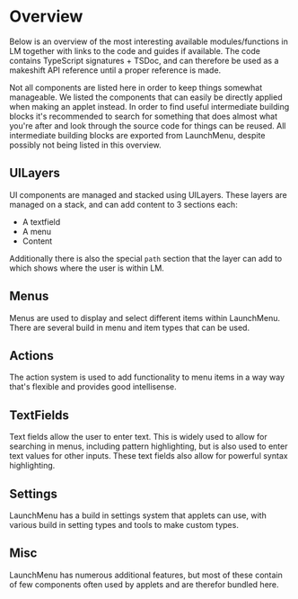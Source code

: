# Overview

Below is an overview of the most interesting available modules/functions in LM together with links to the code and guides if available.
The code contains TypeScript signatures + TSDoc, and can therefore be used as a makeshift API reference until a proper reference is made.

Not all components are listed here in order to keep things somewhat manageable. We listed the components that can easily be directly applied when making an applet instead. In order to find useful intermediate building blocks it's recommended to search for something that does almost what you're after and look through the source code for things can be reused. All intermediate building blocks are exported from LaunchMenu, despite possibly not being listed in this overview.

## UILayers

UI components are managed and stacked using UILayers. These layers are managed on a stack, and can add content to 3 sections each:

-   A textfield
-   A menu
-   Content

Additionally there is also the special `path` section that the layer can add to which shows where the user is within LM.

<ul>
    <ComponentReference
        name="UILayer"
        link="core/src/uiLayers/standardUILayer/UILayer.tsx"
        description="The standard UILayer class that can be used to add menus and takes care of common tasks such as making menus searchable">
        <ComponentReference
            name="ContextMenuLayer"
            link="core/src/uiLayers/types/context/ContextMenuUILayer.tsx"
            description="The UILayer that shows the context menu when opened"
        />
        <ComponentReference
            name="MenuSearch"
            link="core/src/uiLayers/types/menuSearch/MenuSearch.tsx"
            description="The UILayer that contains a search field and shows the search result menu when a query is entered"
        />
        <ComponentReference
            name="InputLayer"
            link="core/src/uiLayers/types/input/InputLayer.tsx"
            description="The UILayer that asks a user for a textual input"
        />
        <ComponentReference
            name="SelectLayer"
            link="core/src/uiLayers/types/select/SelectLayer.tsx"
            description="The UILayer that asks a user to select one of the presented options"
        />
        <ComponentReference
            name="MultiSelectLayer"
            link="core/src/uiLayers/types/multiSelect/MultiSelectLayer.tsx"
            description="The UILayer that asks a user to chose 0 or more of the given options"
        />
    </ComponentReference>
</ul>

## Menus

Menus are used to display and select different items within LaunchMenu. There are several build in menu and item types that can be used.

<ul>
    <ComponentReference
        name="Menu"
        link="core/src/menus/menu/Menu.ts"
        description="The simplest menu type to which menu items can be added directly">
        <ComponentReference
            name="ProxiedMenu"
            link="core/src/menus/menu/ProxiedMenu.ts"
            description="A menu that takes in a list of items that may change over time and synchronizes with it (Rather inefficient for bigger collections)"
        />
        <ComponentReference
            name="PrioritizedMenu"
            link="core/src/menus/menu/PrioritizedMenu.ts"
            description="A menu to which prioritized items (items + priorities) can be added such that items are sorted according to their priorities">
            <ComponentReference
                name="ProxiedPrioritizedMenu"
                link="core/src/menus/menu/ProxiedPrioritizedMenu.ts"
                description="A proxied menu that takes in a list of prioritized items (items + priorities) and synchronizes with and sorts according to their priorities (Rather inefficient for bigger collections)"
            />
        </ComponentReference>
        <ComponentReference
            name="SearchMenu"
            link="core/src/menus/menu/SearchMenu.ts"
            description="A menu that updates its items according to a given query"
        />
        <ComponentReference
            name="createStandardMenuKeyHandler"
            link="core/src/menus/menu/interaction/keyHandler.ts"
            description="A key event listener that controls a given menu, composed of multiple smaller interaction handlers"
        />
        <ComponentReference
            name="MenuView"
            link="core/src/components/menu/MenuView.tsx"
            description="A react component that can visualize a given menu"
        />
    </ComponentReference>
    <ComponentReference
        name="createStandardMenuItem"
        link="core/src/menus/items/createStandardMenuItem.tsx"
        description="Creates a standard menu item to be added to menus">
        <ComponentReference
            name="adjustBindings"
            link="core/src/menus/items/adjustBindings.ts"
            description="A function that can be used to adjust a given list of action bindings by adding, removing or altering entries but still allow them to be subscribable"
        />
        <ComponentReference
            name="createFolderMenuItem"
            link="core/src/menus/items/types/creatFolderMenuItem.tsx"
            description="Creates a menu item that acts as a folder which sub-items can be added to">
            <ComponentReference
                name="createContextFolderMenuItem"
                link="core/src/menus/items/types/createContextfolderMenuItem.tsx"
                description="Creates a menu item that acts as a folder for the context menu which sub items can be added to, and which forwards key events and closes if a sub-item is executed"
            />
        </ComponentReference>
        <ComponentReference
            name="createFinishMenuItem"
            link="core/src/menus/items/types/createFinishMenuItem.tsx"
            description="Creates a menu item that can be used to submit changes, E.g. used by the multiSelect menu"
        />
        <ComponentReference
            name="createFieldMenuItem"
            link="core/src/menus/items/inputs/createFieldMenuItem.tsx"
            description="Creates a menu item that contains a data field whose value can be displayed in the item">
            <ComponentReference
                name="createStringMenuItem"
                link="core/src/menus/items/inputs/types/createStringMenuItem.tsx"
                description="Creates a menu item that holds a string value which can easily be read/written programmatically and which can be altered by the user with the primary execute action"
            />
            <ComponentReference
                name="createNumberMenuItem"
                link="core/src/menus/items/inputs/types/createNumberMenuItem.tsx"
                description="Creates a menu item that holds a numeric value which can easily be read/written programmatically and which can be altered by the user with the primary execute action"
            />
            <ComponentReference
                name="createBooleanMenuItem"
                link="core/src/menus/items/inputs/types/createBooleanMenuItem.tsx"
                description="Creates a menu item that holds a boolean value which can easily be read/written programmatically and which can be altered by the user with the primary execute action"
            />
            <ComponentReference
                name="createColorMenuItem"
                link="core/src/menus/items/inputs/types/createColorMenuItem.tsx"
                description="Creates a menu item that holds a css color string value which can easily be read/written programmatically and which can be altered by the user with the primary execute action"
            />
            <ComponentReference
                name="createKeyPatternMenuItem"
                link="core/src/menus/items/inputs/types/createKeyPatternMenuItem.tsx"
                description="Creates a menu item that holds a 'KeyPattern' value which can easily be read/written programmatically and which can be altered by the user with the primary execute action"
            />
            <ComponentReference
                name="createGlobalKeyPatternMenuItem"
                link="core/src/menus/items/inputs/types/createGlobalKeyPatternMenuItem.tsx"
                description="Creates a menu item that holds a 'KeyPattern' value value which can easily be read/written programmatically and which can be altered by the user with the primary execute action, only allowing for changes that keep it valid as a global shortcut"
            />
            <ComponentReference
                name="createFileMenuItem"
                link="core/src/menus/items/inputs/types/createFileMenuItem.tsx"
                description="Creates a menu item that holds a file path string value which can easily be read/written programmatically and which can be altered by the user with the primary execute action"
            />
            <ComponentReference
                name="createOptionMenuItem"
                link="core/src/menus/items/inputs/types/createOptionMenuItem.tsx"
                description="Creates a menu item that holds a value which is one of a given selection of options which can easily be read/written programmatically and which can be altered by the user with the primary execute action"
            />
        </ComponentReference>
    </ComponentReference>
    <ComponentReference
        name="createStandardCategory"
        link="core/src/menus/categories/createStandardCategory.tsx"
        description="Creates a simple - non interactive - standard menu category that can be used in menus">
        <ComponentReference
            name="createAdvancedCategory"
            link="core/src/menus/categories/types/advanced/createAdvancedCategory.tsx"
            description="Creates an advanced menu item that users can interact with">
            <ComponentReference
                name="createCategoryDummyItem"
                link="core/src/menus/categories/createCategoryDummyItem.tsx"
                description="Creates a menu item that can't be selected and won't be rendered, but can be added to a menu to make sure that an interactive category shows up even if it has no real items yet"
            />
        </ComponentReference>
        <ComponentReference
            name="getControlsCategory"
            link="core/src/menus/categories/types/getControlsCategory.ts"
            description="Retrieves the menu category that can be used to put item controls in"
        />
    </ComponentReference>
</ul>

## Actions

The action system is used to add functionality to menu items in a way way that's flexible and provides good intellisense.

<ul>
    <ComponentReference
        name="createAction"
        link="core/src/actions/createAction.ts"
        description="Used to create new actions that menu items can use to attach additional data/behavior to themselves">
        <ComponentReference
            name="executeAction"
            link="core/src/actions/types/execute/executeAction.ts"
            description="Executes the primary action of the menu item">
            <ComponentReference
                name="sequentialExecuteHandler"
                link="core/src/actions/types/execute/sequentialExecuteHandler.ts"
                description="Executes all its bindings sequentially, instead of in parallel"
            />
            <ComponentReference
                name="exitLMExecuteHandler"
                link="core/src/actions/types/execute/types/exitLMExecuteHandler.ts"
                description="Exits LM before performing the action, for instance used to paste a result"
            />
            <ComponentReference
                name="openMenuExecuteHandler"
                link="core/src/actions/types/execute/types/openMenuExecuteHandler.ts"
                description="Opens a menu on top of the current UI"
            />
            <ComponentReference
                name="singlePromptExecuteHandler"
                link="core/src/actions/types/execute/types/singlePromptExecuteHandler.ts"
                description="Executes a given field alteration action once, and spreads the results to a number of bindings"
            />
            <ComponentReference
                name="editExecuteHandler"
                link="core/src/actions/types/execute/types/editExecuteHandler.ts"
                description="A sequential execute handler, that shows 'edit' instead of 'execute' in the context menu">
                <ComponentReference
                    name="promptInputExecuteHandler"
                    link="core/src/uiLayers/types/input/promptInputExecuteHandler.ts"
                    description="An execute handler that prompts the user for a textual input">
                    <ComponentReference
                        name="promptNumberInputExecuteHandler"
                        link="core/src/menus/items/inputs/handlers/number/promptNumberInputExecuteHandler.ts"
                        description="An execute handler that prompts the user to input a number"
                    />
                    <ComponentReference
                        name="promptColorInputExecuteHandler"
                        link="core/src/menus/items/inputs/handlers/color/promptColorInputExecuteHandler.ts"
                        description="An execute handler that prompts the user to input a css color"
                    />
                </ComponentReference>
                <ComponentReference
                    name="promptSelectExecuteHandler"
                    link="core/src/uiLayers/types/select/promptSelectExecuteHandler.ts"
                    description="An execute handler that prompts the user to choose one of the presented options">
                    <ComponentReference
                        name="promptBooleanInputExecuteHandler"
                        link="core/src/menus/items/inputs/handlers/boolean/promptBooleanInputExecuteHandler.ts"
                        description="An execute handler that prompts the user to select a boolean value"
                    />
                    <ComponentReference
                        name="promptNumberInputSelectExecuteHandler"
                        link="core/src/menus/items/inputs/handlers/number/promptNumberInputSelectExecuteHandler.ts"
                        description="An execute handler that prompts the user to select a number"
                    />
                </ComponentReference>
                <ComponentReference
                    name="promptMultiSelectExecuteHandler"
                    link="core/src/uiLayers/types/multiSelect/promptMultiSelectExecuteHandler.ts"
                    description="An execute handler that prompts the user to make a selection of the presented options"
                />
                <ComponentReference
                    name="promptFileInputExecuteHandler"
                    link="core/src/menus/items/inputs/handlers/file/promptFileInputExecuteHandler.ts"
                    description="An execute handler that allows the user to select a file"
                />
                <ComponentReference
                    name="promptKeyInputExecuteHandler"
                    link="core/src/menus/items/inputs/handlers/keyPattern/promptKeyInputExecuteHandler.ts"
                    description="An execute handler that prompts the user to select a key pattern"
                />
            </ComponentReference>
        </ComponentReference>
        <ComponentReference
            name="keyHandlerAction"
            link="core/src/actions/types/keyHandler/keyHandlerAction.ts"
            description="An action to handle and capture keyboard events">
            <ComponentReference
                name="forwardKeyEventHandler"
                link="core/src/actions/types/keyHandler/forwardKeyEventHandler.ts"
                description="A key handler to forward key events to other menu items"
            />
            <ComponentReference
                name="shortcutHandler"
                link="core/src/actions/types/keyHandler/shortcutHandler.ts"
                description="A key handler to trigger an item's execute action when a pattern is matched"
            />
        </ComponentReference>
        <ComponentReference
            name="searchAction"
            link="core/src/actions/types/search/searchAction.ts"
            description="An action to handle retrieving searchables from menu items">
            <ComponentReference
                name="createStandardSearchPatternMatcher"
                link="core/src/actions/types/search/createStandardSearchPatternMatcher.ts"
                description="Creates a standard search pattern to be highlighted"
            />
            <ComponentReference
                name="tracedRecursiveSearchHandler"
                link="core/src/actions/types/search/tracedRecursiveSearch/tracedRecursiveSearchHandler.ts"
                description="A search handler that takes care of recursively searching through items, and of adding context actions to the results to show them in their original location">
                <ComponentReference
                    name="simpleSearchHandler"
                    link="core/src/actions/types/search/tracedRecursiveSearch/simpleSearch/simpleSearchHandler.tsx"
                    description="The standard search handler that can be user customized and defaults to a fuzzy search"
                />
                <ComponentReference
                    name="locationContextFolder"
                    link="core/src/actions/types/search/tracedRecursiveSearch/locationContextFolder.ts"
                    description="The context folder to put the original location actions in">
                    <ComponentReference
                        name="openInParentAction"
                        link="core/src/actions/types/search/tracedRecursiveSearch/openInParentAction.ts"
                        description="A context action to open a found menu item in its parent menu (showing all the item's siblings)"
                    />
                    <ComponentReference
                        name="openAtTraceAction"
                        link="core/src/actions/types/search/tracedRecursiveSearch/openAtTraceAction.ts"
                        description="A context action to open a found menu item at the location it was originally stored, opening all its ancestor menus"
                    />
                </ComponentReference>
            </ComponentReference>
        </ComponentReference>
        <ComponentReference
            name="getContentAction"
            link="core/src/actions/types/content/getContentAction.ts"
            description="An action to retrieve the content to show when the item is selected">
            <ComponentReference
                name="hideContentHandler"
                link="core/src/actions/types/content/hideContentHandler.ts"
                description="An getContent handler that will hide the content section when an item with this binding is selected"
            />
            <ComponentReference
                name="scrollableContentHandler"
                link="core/src/actions/types/content/scrollableContentHandler.tsx"
                description="An getContent handler that will wrap the provided content in a component that can be scrolled up and down using keyboard shortcuts"
            />
        </ComponentReference>
        <ComponentReference
            name="getCategoryAction"
            link="core/src/actions/types/category/getCategoryAction.ts"
            description="An action that retrieves the menu category that an item should be in"
        />
        <ComponentReference
            name="getConnectionGroupAction"
            link="core/src/actions/types/connectionGroup/getConnectionGroupAction.ts"
            description="An action that retrieves the connection group of a menu item, used to decide whether it should visually connect to other items in the menu"
        />
        <ComponentReference
            name="resetAction"
            link="core/src/actions/types/reset/resetAction.ts"
            description="A context action representing that an item will be reset"
        />
        <ComponentReference
            name="deleteAction"
            link="core/src/actions/types/delete/deleteAction.ts"
            description="A context action representing that the selected item wil be removed"
        />
        <ComponentReference
            name="onCursorAction"
            link="core/src/actions/types/onCursor/onCursorAction.ts"
            description="An event handler action to react to the item being the new cursor"
        />
        <ComponentReference
            name="onSelect"
            link="core/src/actions/types/onSelect/onSelectAction.ts"
            description="An event handler action to react to the item being added to or remove from a selection"
        />
        <ComponentReference
            name="onMenuChange"
            link="core/src/actions/types/onMenuChange/onMenuChangeAction.ts"
            description="An event handler action to react to the item being added to or removed from a menu"
        />
        <ComponentReference
            name="identityAction"
            link="core/src/actions/types/identity/identityAction.ts"
            description="An action that can be used to store a reference to the 'actionTarget' in a way that it can be used by other actions">
            <ComponentReference
                name="menuItemIdentityAction"
                link="core/src/actions/types/identity/menuItemIdentityAction.ts"
                description="An action that can be used to store a reference to the menu item in a way that it can be used by other actions, for instance used by the search action"
            />
        </ComponentReference>
        <ComponentReference
            name="copyExitPasteHandler"
            link="core/src/actions/types/copyPaste/copyExitPasteHandler.ts"
            description="An execute handler that can be used to copy some input, exit LM and then paste this input in the previously selected program">
            <ComponentReference
                name="copyAction"
                link="core/src/actions/types/copyPaste/copy/copyAction.ts"
                description="A context action that can take a copy execute handler and show it in the context menu">
                <ComponentReference
                    name="copyExecuteHandler"
                    link="core/src/actions/types/copyPaste/copy/copyExecuteHandler.ts"
                    description="An execute handler representing that something will be copied">
                    <ComponentReference
                        name="copyClipboardHandler"
                        link="core/src/actions/types/copyPaste/copy/handler/copyClipboardHandler.ts"
                        description="A copy execute handler that copies the given content (text/image/html/etc.) to the clipboard">
                        <ComponentReference
                            name="copyTextHandler"
                            link="core/src/actions/types/copyPaste/copy/handler/copyTextHandler.ts"
                            description="A copy execute handler that copies the given text to the clipboard"
                        />
                    </ComponentReference>
                </ComponentReference>
            </ComponentReference>
            <ComponentReference
                name="pasteExecuteHandler"
                link="core/src/actions/types/copyPaste/paste/pasteExecuteHandler.ts"
                description="An execute handler representing that something will be pasted">
                <ComponentReference
                    name="OSPasteHandler"
                    link="core/src/actions/types/copyPaste/paste/handlers/OSPasteHandler/OSPasteHandler.ts"
                    description="A paste execute handler that will send a paste command to the OS">
                    <ComponentReference
                        name="exitPasteHandler"
                        link="core/src/actions/types/copyPaste/paste/handlers/OSPasteHandler/exitPasteHandler.ts"
                        description="A paste execute handler that will close LM and then send a paste command to the OS"
                    />
                </ComponentReference>
            </ComponentReference>
        </ComponentReference>
    </ComponentReference>
    <ComponentReference
        name="createContextAction"
        link="core/src/actions/contextMenuAction/createContextAction.ts"
        description="Creates an action that will show up in the context menu">
        <ComponentReference
            name="createContextFolderHandler"
            link="core/src/actions/contextMenuAction/createContextFoldHandler.ts"
            description="Creates a context folder action which can be passed to 'createContextAction' to make actions show up in this subdirectory in the context menu"
        />
        <ComponentReference
            name="contextMenuAction"
            link="core/src/actions/contextMenuAction/contextMenuAction.ts"
            description="The context menu action itself, which can be used to collect all items to be shown in a context menu for a given set of items"
        />
    </ComponentReference>
</ul>

## TextFields

Text fields allow the user to enter text. This is widely used to allow for searching in menus, including pattern highlighting, but is also used to enter text values for other inputs. These text fields also allow for powerful syntax highlighting.

<ul>
    <ComponentReference
        name="TextField"
        link="core/src/textFields/TextField.ts"
        description="A simple data structure that holds all information relevant for a text field: current value + current text selection">
        <ComponentReference
            name="creatStandardTextFieldKeyHandler"
            link="core/src/textFields/interaction/keyHandler/createStandardTextFieldKeyHandler.ts"
            description="A key event listener that controls a given text field, composed of multiple smaller interaction handlers">
            <ComponentReference
                name="creatAdvancedTextFieldKeyHandler"
                link="core/src/textFields/interaction/advanced/keyHandler/createStandardTextFieldKeyHandler.ts"
                description="A key event listener that controls a given text field, allowing for multi line editing and undo-/redoing, composed of multiple smaller interaction handlers"
            />
        </ComponentReference>
        <ComponentReference
            name="TextFieldView"
            link="core/src/components/fields/TextFieldView.tsx"
            description="A react component that can be used to visualize a text field with a single line and custom syntax highlighting">
            <ComponentReference
                name="EditorField"
                link="core/src/components/fields/editorField/EditorField.tsx"
                description="A react component that can be used to visualize a multiline text field with only common language syntax highlighting, usable in the content section"
            />
        </ComponentReference>
        <ComponentReference
            name="HighlightParser"
            link="core/src/textFields/syntax/utils/HighlightParser.ts"
            description="A class that can be used to build a string parser using Chevrotain, with additional syntax highlighting support for text fields">
            <ComponentReference
                name="HighlightLexer"
                link="core/src/textFields/syntax/utils/HighlightLexer.ts"
                description="A class that can be used to build a string lexer using Chevrotain, with additional syntax highlighting support for text fields"
            />
        </ComponentReference>
    </ComponentReference>
</ul>

## Settings

LaunchMenu has a build in settings system that applets can use, with various build in setting types and tools to make custom types.

<ul>
    <ComponentReference
        name="createSettings"
        link="core/src/settings/createSettings.ts"
        description="Used to declare settings for an applet">
        <ComponentReference
            name="createBooleanSetting"
            link="core/src/settings/inputs/createBooleanSetting.ts"
            description="Creates a boolean field menu item that allows for programmatic access and manipulation of the value, as well as a menu item that can be used to alter it"
        />
        <ComponentReference
            name="createStringSetting"
            link="core/src/settings/inputs/createStringSetting.ts"
            description="Creates a string field menu item that allows for programmatic access and manipulation of the value, as well as a menu item that can be used to alter it"
        />
        <ComponentReference
            name="createNumberSetting"
            link="core/src/settings/inputs/createNumberSetting.ts"
            description="Creates a number field menu item that allows for programmatic access and manipulation of the value, as well as a menu item that can be used to alter it"
        />
        <ComponentReference
            name="createColorSetting"
            link="core/src/settings/inputs/createColorSetting.ts"
            description="Creates a color field menu item that allows for programmatic access and manipulation of the value, as well as a menu item that can be used to alter it"
        />
        <ComponentReference
            name="createKeyPatternSetting"
            link="core/src/settings/inputs/createKeyPatternSetting.ts"
            description="Creates a 'KeyPattern' field menu item that allows for programmatic access and manipulation of the value, as well as a menu item that can be used to alter it"
        />
        <ComponentReference
            name="createGlobalKeyPatternSetting"
            link="core/src/settings/inputs/createGlobalKeyPatternSetting.ts"
            description="Creates a global 'KeyPattern' field menu item that allows for programmatic access and manipulation of the value and allows for registering of listeners that trigger when the shortcut is activated, and a menu item that can be used to alter it"
        />
        <ComponentReference
            name="createFileSetting"
            link="core/src/settings/inputs/createFileSetting.ts"
            description="Creates a file string field menu item that allows for programmatic access and manipulation of the value, as well as a menu item that can be used to alter it"
        />
        <ComponentReference
            name="createOptionSetting"
            link="core/src/settings/inputs/createOptionSetting.ts"
            description="Creates a field menu item that allows for programmatic access and manipulation of the value, as well as a menu item that can be used to select one of the given options"
        />
        <ComponentReference
            name="createSettingsFolder"
            link="core/src/settings/inputs/createFileSetting.ts"
            description="Creates a folder menu item that contains sub-items that the menu opened by this item will contain"
        />
        <ComponentReference
            name="settingPatternMatcher"
            link="core/src/settings/inputs/settingPatternMatcher.ts"
            description="The search pattern matcher that can be used to indicate that a given item is a setting"
        />
    </ComponentReference>
    <ComponentReference
        name="File"
        link="core/src/settings/storage/fileTypes/File.ts"
        description="A simple file type that can be used to manage data storage">
        <ComponentReference
            name="JSONFile"
            link="core/src/settings/storage/fileTypes/JSONFile.ts"
            description="A file type that can be used to manage json data storage"
        />
        <ComponentReference
            name="FieldsFile"
            link="core/src/settings/storage/fileTypes/FieldsFile/FieldsFile.ts"
            description="A file type that can be used to manage json data which is split up into distinct fields">
            <ComponentReference
                name="VersionedFieldsFile"
                link="core/src/settings/storage/fileTypes/VersionedFieldsFile/VersionFieldsFile.ts"
                description="A file type that can be used to manage json data which is split up into distinct fields together with a format version number, allowing for updating data from older formats">
                <ComponentReference
                    name="SettingsFile"
                    link="core/src/settings/storage/fileTypes/settingsFile.ts"
                    description="A file type that can be used to manage json data which is split up into distinct fields with UI interfaces together with a format version number, allowing for updating data from older formats (Used internally to manage the settings of applets)"
                />
            </ComponentReference>
        </ComponentReference>
        <ComponentReference
            name="FileAutoReloader"
            link="core/src/settings/storage/fileTypes/utils/FileAutoReloader.ts"
            description="A class that can be used to listen to disk file changes and automatically reload the local representation of a file"
        />
        <ComponentReference
            name="FileAutoSaver"
            link="core/src/settings/storage/fileTypes/utils/FileAutoSaver.ts"
            description="A class that can be used to listen to local file changes and automatically save the local representation to the disk"
        />
    </ComponentReference>
</ul>

## Misc

LaunchMenu has numerous additional features, but most of these contain of few components often used by applets and are therefor bundled here.

<ul>
    <ComponentReference
        name="Box"
        link="core/src/styling/box/Box.tsx"
        description="A react component which can easily be stylized with css, and can easily use properties from the theme">
        <ComponentReference
            name="useTheme"
            link="core/src/styling/theming/ThemeContext.tsx"
            description="A react hook that can be used to obtain the theming properties from within react components"
        />
    </ComponentReference>
    <ComponentReference
        name="IOContext"
        link="core/src/context/IOContext.ts"
        description="The context that's passed around for a given session in order to E.g. open new UI">
        <ComponentReference
            name="useIOContext"
            link="core/src/context/react/useIOContext.ts"
            description="A react hook that can be used to obtain the IOContext from within a react component"
        />
    </ComponentReference>
    <ComponentReference
        name="LaunchMenu"
        link="core/src/application/LaunchMenu.ts"
        description="The class used to manage all of LM within the renderer process">
        <ComponentReference
            name="LMSession"
            link="core/src/application/LMSession/LMSession.ts"
            description="The class used to manage all of LM within one session"
        />
    </ComponentReference>
    <ComponentReference
        name="UndoRedoFacility"
        link="core/src/undoRedo/UndoRedoFacility.ts"
        description="A class to manage the history stack, able to dispatch commands">
        <ComponentReference
            name="Command"
            link="core/src/undoRedo/Command.ts"
            description="An abstract command base class to create undoable commands">
            <ComponentReference
                name="CompoundCommand"
                link="core/src/undoRedo/commands/CompoundCommand.ts"
                description="A compound command class that can bundle commands to be executed together"
            />
            <ComponentReference
                name="SetFieldCommand"
                link="core/src/undoRedo/commands/SetFieldCommand.ts"
                description="A command class that is able to update the value of a field"
            />
        </ComponentReference>
        <ComponentReference
            name="Resource"
            link="core/src/undoRedo/dependencies/Resource.ts"
            description="A command indicates to be dependent on certain resources, such that only 1 command dependent on that resource can be executed at a time. By default commands are dependant on the 'applicationResource' which ensures that commands are executed sequentially"
        />
    </ComponentReference>
</ul>
